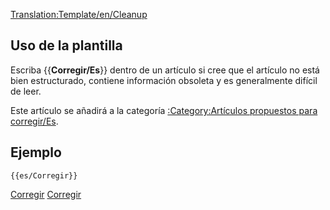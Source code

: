 <noinclude>[[Translation:Template/en/Cleanup]]</noinclude>{{es/Metaplantilla de avisos| tipo  = estilo
| texto = <strong>Corregir</strong><br>Este artículo necesita correcciones. Ha crecido con el tiempo y ahora es difícil de leer. Usted puede mejorarlo reescribiendo partes de él o dando al artículo una nueva estructura.
}}<includeonly>{{{1|[[Category:es/Artículos propuestos para corregir]]}}}</includeonly><noinclude>

==Uso de la plantilla==

Escriba <nowiki>{{</nowiki>'''Corregir/Es'''<nowiki>}}</nowiki> dentro de un artículo si cree que el artículo no está bien estructurado, contiene información obsoleta y es generalmente difícil de leer.

Este artículo se añadirá a la categoría [[Category/es/Artículos propuestos para corregir|:Category:Artículos propuestos para corregir/Es]].
==Ejemplo==
<pre>{{es/Corregir}}</pre>
{{es/Corregir|1=}}

[[Category:es/Plantillas|Corregir]][[Category:es/Cajas de mensajes|Corregir]]
</noinclude>
